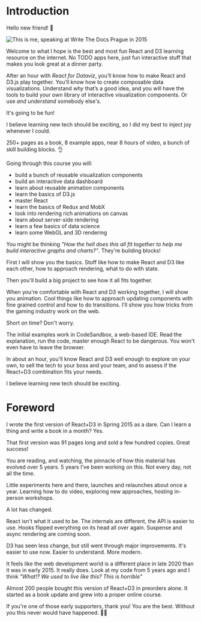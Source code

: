 
# Introduction

Hello new friend! 👋

![This is me, speaking at Write The Docs Prague in 2015](../../images/course/swizec.jpg)

Welcome to what I hope is the best and most fun React and D3 learning resource
on the internet. No TODO apps here, just fun interactive stuff that makes you
look great at a dinner party.

After an hour with _React for Dataviz_, you’ll know how to make React and D3.js play
together. You’ll know how to create composable data visualizations. Understand
_why_ that’s a good idea, and you will have the tools to build your own library
of interactive visualization components. Or use _and understand_ somebody
else's.

<Vimeo id={424611519} />

It's going to be fun!

I believe learning new tech should be exciting, so I did my best to inject joy
whenever I could.

250+ pages as a book, 8 example apps, near 8 hours of video, a bunch of skill
building blocks. 👌

Going through this course you will:

- build a bunch of reusable visualization components
- build an interactive data dashboard
- learn about reusable animation components
- learn the basics of D3.js
- master React
- learn the basics of Redux and MobX
- look into rendering rich animations on canvas
- learn about server-side rendering
- learn a few basics of data science
- learn some WebGL and 3D rendering

You might be thinking _"How the hell does this all fit together to help me
build interactive graphs and charts?"_. They're building blocks!

First I will show you the basics. Stuff like how to make React and D3 like each
other, how to approach rendering, what to do with state.

Then you'll build a big project to see how it all fits together.

When you're comfortable with React and D3 working together, I will show you
animation. Cool things like how to approach updating components with fine
grained control and how to do transitions. I'll show you how tricks from the
gaming industry work on the web.

Short on time? Don't worry.

The initial examples work in CodeSandbox, a web-based IDE. Read the
explanation, run the code, master enough React to be dangerous. You won't even
have to leave the browser.

In about an hour, you'll know React and D3 well enough to explore on your own,
to sell the tech to your boss and your team, and to assess if the React+D3
combination fits your needs.

I believe learning new tech should be exciting.

# Foreword

I wrote the first version of React+D3 in Spring 2015 as a dare. Can I learn a
thing and write a book in a month? Yes.

That first version was 91 pages long and sold a few hundred copies. Great
success!

You are reading, and watching, the pinnacle of how this material has evolved
over 5 years. 5 years I've been working on this. Not every day, not all
the time.

Little experiments here and there, launches and relaunches about once a year.
Learning how to do video, exploring new approaches, hosting in-person
workshops.

A lot has changed.

React isn't what it used to be. The internals are different, the API is easier
to use. Hooks flipped everything on its head all over again. Suspense and
async rendering are coming soon.

D3 has seen less change, but still went through major improvements. It's easier
to use now. Easier to understand. More modern.

It feels like the web development world is a different place in late 2020 than
it was in early 2015. It really does. Look at my code from 5 years ago and I
think _"What!? We used to live like this? This is horrible"_

Almost 200 people bought this version of React+D3 in preorders alone. It
started as a book update and grew into a proper online course.

If you're one of those early supporters, thank you! You are the best. Without
you this never would have happened. 🙏🏻
